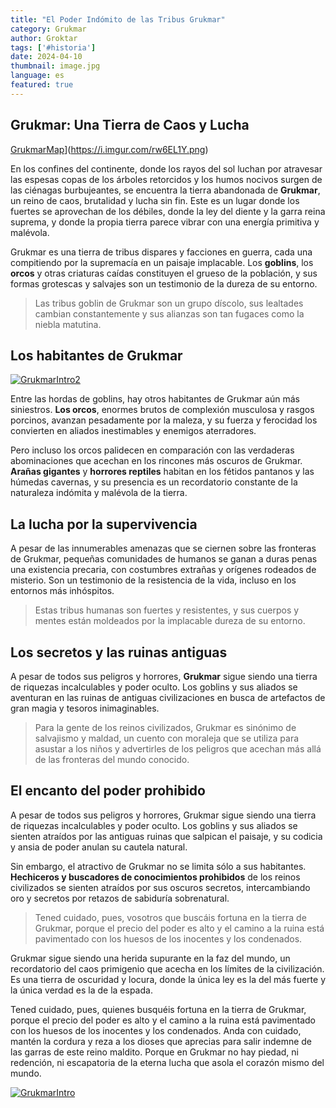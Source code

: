 ```yaml
---
title: "El Poder Indómito de las Tribus Grukmar"
category: Grukmar
author: Groktar
tags: ['#historia']
date: 2024-04-10
thumbnail: image.jpg
language: es
featured: true
---
```


## Grukmar: Una Tierra de Caos y Lucha

[GrukmarMap](https://i.imgur.com/rw6EL1Y.png)](https://i.imgur.com/rw6EL1Y.png)

En los confines del continente, donde los rayos del sol luchan por atravesar las espesas copas de los árboles retorcidos y los humos nocivos surgen de las ciénagas burbujeantes, se encuentra la tierra abandonada de **Grukmar**, un reino de caos, brutalidad y lucha sin fin. Este es un lugar donde los fuertes se aprovechan de los débiles, donde la ley del diente y la garra reina suprema, y donde la propia tierra parece vibrar con una energía primitiva y malévola.

Grukmar es una tierra de tribus dispares y facciones en guerra, cada una compitiendo por la supremacía en un paisaje implacable. Los **goblins**, los **orcos** y otras criaturas caídas constituyen el grueso de la población, y sus formas grotescas y salvajes son un testimonio de la dureza de su entorno.

> Las tribus goblin de Grukmar son un grupo díscolo, sus lealtades cambian constantemente y sus alianzas son tan fugaces como la niebla matutina.

## Los habitantes de Grukmar

[![GrukmarIntro2](https://i.imgur.com/tORSDal.png)](https://i.imgur.com/tORSDal.png)

Entre las hordas de goblins, hay otros habitantes de Grukmar aún más siniestros. **Los orcos**, enormes brutos de complexión musculosa y rasgos porcinos, avanzan pesadamente por la maleza, y su fuerza y ferocidad los convierten en aliados inestimables y enemigos aterradores.

Pero incluso los orcos palidecen en comparación con las verdaderas abominaciones que acechan en los rincones más oscuros de Grukmar. **Arañas gigantes** y **horrores reptiles** habitan en los fétidos pantanos y las húmedas cavernas, y su presencia es un recordatorio constante de la naturaleza indómita y malévola de la tierra.

## La lucha por la supervivencia

A pesar de las innumerables amenazas que se ciernen sobre las fronteras de Grukmar, pequeñas comunidades de humanos se ganan a duras penas una existencia precaria, con costumbres extrañas y orígenes rodeados de misterio. Son un testimonio de la resistencia de la vida, incluso en los entornos más inhóspitos.

> Estas tribus humanas son fuertes y resistentes, y sus cuerpos y mentes están moldeados por la implacable dureza de su entorno.

## Los secretos y las ruinas antiguas

A pesar de todos sus peligros y horrores, **Grukmar** sigue siendo una tierra de riquezas incalculables y poder oculto. Los goblins y sus aliados se aventuran en las ruinas de antiguas civilizaciones en busca de artefactos de gran magia y tesoros inimaginables.

> Para la gente de los reinos civilizados, Grukmar es sinónimo de salvajismo y maldad, un cuento con moraleja que se utiliza para asustar a los niños y advertirles de los peligros que acechan más allá de las fronteras del mundo conocido.

## El encanto del poder prohibido

A pesar de todos sus peligros y horrores, Grukmar sigue siendo una tierra de riquezas incalculables y poder oculto. Los goblins y sus aliados se sienten atraídos por las antiguas ruinas que salpican el paisaje, y su codicia y ansia de poder anulan su cautela natural.

Sin embargo, el atractivo de Grukmar no se limita sólo a sus habitantes. **Hechiceros y buscadores de conocimientos prohibidos** de los reinos civilizados se sienten atraídos por sus oscuros secretos, intercambiando oro y secretos por retazos de sabiduría sobrenatural.

> Tened cuidado, pues, vosotros que buscáis fortuna en la tierra de Grukmar, porque el precio del poder es alto y el camino a la ruina está pavimentado con los huesos de los inocentes y los condenados.

Grukmar sigue siendo una herida supurante en la faz del mundo, un recordatorio del caos primigenio que acecha en los límites de la civilización. Es una tierra de oscuridad y locura, donde la única ley es la del más fuerte y la única verdad es la de la espada.

Tened cuidado, pues, quienes busquéis fortuna en la tierra de Grukmar, porque el precio del poder es alto y el camino a la ruina está pavimentado con los huesos de los inocentes y los condenados. Anda con cuidado, mantén la cordura y reza a los dioses que aprecias para salir indemne de las garras de este reino maldito. Porque en Grukmar no hay piedad, ni redención, ni escapatoria de la eterna lucha que asola el corazón mismo del mundo.

[![GrukmarIntro](https://i.imgur.com/xTqK5KY.png)](https://i.imgur.com/xTqK5KY.png)